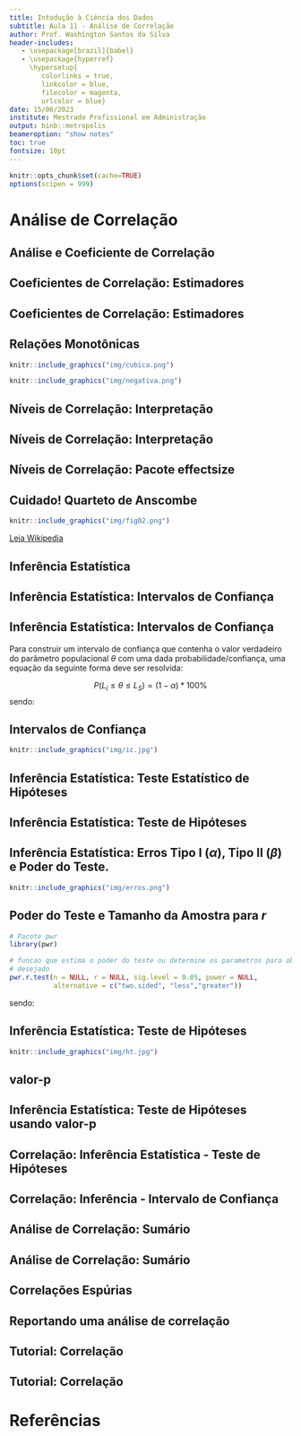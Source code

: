 ```yaml
---
title: Intodução à Ciência dos Dados
subtitle: Aula 11 - Análise de Correlação
author: Prof. Washington Santos da Silva
header-includes:
   - \usepackage[brazil]{babel}
   - \usepackage{hyperref}
     \hypersetup{
        colorlinks = true,
        linkcolor = blue,
        filecolor = magenta,      
        urlcolor = blue}
date: 15/06/2023
institute: Mestrado Profissional em Administração
output: binb::metropolis
beameroption: "show notes"
toc: true
fontsize: 10pt
---
```


```r
knitr::opts_chunk$set(cache=TRUE)
options(scipen = 999)
```


# Análise de Correlação


## Análise e Coeficiente de Correlação
\metroset{block=fill}

\begin{block}{Objetivo}	
A Análise de Correlação mede, \textbf{principalmente}, a força da relação linear
entre variáveis numéricas. A medida baseia-se no coeficiente de correlação
entre duas variáveis aleatórias.

- Covariância

$$
\begin{aligned}	
Cov(X,Y) &= E[(X - \mu_X)(Y - \mu_Y)], \\
         &= E[XY] - \mu_X \mu_Y
\end{aligned}
$$
- Correlação

$$
Cor(X,Y) = \rho_{xy} = \frac{Cov(X,Y)}{\sigma_X \sigma_Y} \,\, (-1 \leq \rho_{xy} \leq +1)
$$
\end{block}	



## Coeficientes de Correlação: Estimadores

\metroset{block=fill}

\begin{block}{Coeficiente de Correlação de Pearson}	
\begin{equation*}
r  = \frac{\sum_{i=1}^{n} (x_i - \bar{x}) (y_i - \bar{y})}{\sqrt{\sum_{i=1}^{n} (x_i - \bar{x})^2} \sqrt{\sum_{i=1}^{n} (y_i - \bar{y})^2}  }
\end{equation*}	
Sendo $x_i$ e $y_i$ os dados ou observações. \pause \textbf{Pressuposto:} 
Distribuição aproximandamente normal. \pause Sensível a valores extremos.	
\end{block}	

\pause
\begin{block}{Coeficiente de Correlação de Spearman}	
\begin{equation*}
r_s  = 1 - \frac{6\sum_{i=1}^{n} (x_i - y_i)^2}{n(n^2 - 1)}
\end{equation*}	
Sendo $x_i$ e $y_i$ os postos (\textit{rank}) das observações. \pause 
\textbf{Método não paramétrico:} robusto a outliers. menor 
poder do teste.
\end{block}



## Coeficientes de Correlação: Estimadores

\metroset{block=fill}

\begin{block}{Coeficiente de Correlação de Kendall}	
\begin{equation*}
r_k  = \frac{1}{n(n-1))} \sum_{i=1}^{n} \sum_{j=1}^{n} sgn(x_j - x_i) sgn(y_j - y_i)
\end{equation*}	
O coeficiente de correlação de Kendall usa pares de observações e determina a 
força da associação com base no padrão de concordância e discordância entre os pares. Duas VAs $X$ e $Y$ são concordantes se $X_2 - X_1 > 0$ e $Y_2 - Y_1 > 0$, 
ou $X_2 - X_1 < 0$ e $Y_2 - Y_1 < 0$.

\pause 
\textbf{Método não paramétrico:} robusto a outliers. menor 
poder do teste.
\end{block}



## Relações Monotônicas

\begin{alertblock}{Importante!}
Algumas relações monotônicas podem ser capturadas pelo coeficiente de 
correlação de Spearman (e de Kendall).
\end{alertblock}

```r
knitr::include_graphics("img/cubica.png")
```

```r
knitr::include_graphics("img/negativa.png")
```



## Níveis de Correlação: Interpretação

\centering
\begin{tabular}{|c|c|}
	\hline 
	\hline
  $\mathbf{r}$ 	                & \textbf{Magnitude}              \\ 
	\hline 
$ r \geq 0.5$     	            & correlação forte/alta           \\ 
	\hline
$0.3 \leq r \leq 0.5$ 	        & correlação moderada             \\
	\hline
$0.1 \leq r \leq 0.3$           & correlação fraca/pequena        \\ 
	\hline 
$r < 0.1$  	                    & correlação muito fraca/pequena  \\ 
	\hline 
	\hline
\end{tabular} 

\begin{flushleft}
COHEN, Jacob. \textbf{Statistical power analysis for the behavioral sciences}. 
Routledge, 1988.
\end{flushleft}



## Níveis de Correlação: Interpretação

\centering
\begin{tabular}{|c|c|}
	\hline 
	\hline
  $\mathbf{r}$ 	                & \textbf{Magnitude}                     \\ 
$r \geq 0.4$                    & muito forte/alta                       \\
  \hline 
$0.3 \leq r < 0.4$              & forte/alta                             \\
	\hline 
$0.2 \leq r < 0.3$     	        & moderada/média                         \\ 
	\hline
$0.1 \leq r < 0.2$ 	            & pequena                                \\
	\hline
$0.05 \leq r < 0.1$             & correlação muito fraca/pequena         \\ 
	\hline 
$r < 0.05$  	                  & correlação extremamente fraca/pequena  \\ 
	\hline 
	\hline
\end{tabular} 

\begin{flushleft}
FUNDER, David C.; OZER, Daniel J. Evaluating effect size in psychological research: Sense and nonsense. \textbf{Advances in Methods and Practices in Psychological Science}, v. 2, n. 2, p. 156-168, 2019.
\end{flushleft}



## Níveis de Correlação: Pacote effectsize

\metroset{block=fill}

\begin{block}{Pacote \texttt{effectsize}}

Vale a pena conhecer o pacote \href{https://easystats.github.io/effectsize/index.html}{effectize}. Veja como 
implementar as possibilidades de "regras de bolso" para a interpretação de estimativas de $r$ em \href{https://easystats.github.io/effectsize/articles/interpret.html}{Automated Interpretation of Indices of Effect Size}

\end{block}



## Cuidado! Quarteto de Anscombe

```r
knitr::include_graphics("img/fig02.png")
```

[Leia Wikipedia](https://en.wikipedia.org/wiki/Anscombe%27s_quartet)

\begin{alertblock}{Cuidado!}
uma medida estatística que sumariza a informação dos dados, não pode 
substituir o exame visual dos dados.
\end{alertblock}



## Inferência Estatística

\metroset{block=fill}

\begin{block}{Definição}
Inferência estatística é o processo que consistem em usar dados de 
uma amostra para tirar conclusões sobre parâmetros de uma população subjacente 
da qual a amostra (aleatória) foi retirada.
\end{block}

\begin{block}{Procedimentos Frequentistas de Inferência Estatística}
\begin{itemize}
\item Intervalos de Confiança
\item Testes de Hipóteses
\end{itemize}
\end{block}



## Inferência Estatística: Intervalos de Confiança

\metroset{block=fill}

\begin{block}{Intervalos de Confiança - Abordagem Frequentista}

\begin{itemize}
\item Um intervalo de confiança é um \textbf{intervalo} construído em torno de 
um \text{estimador} que tem um determinada \textbf{probabilidade (confiança)} de 
conter o verdadeiro valor do \textbf{parâmetro correspondente da população} de 
interesse.

\item Um intervalo com 95\% de confiança, por exemplo, implica que, se o 
processo de estimação fosse repetido várias vezes, espera-se que 95\% dos 
intervalos calculados contenham o valor verdadeiro do parâmetro.
\end{itemize}

\end{block}



## Inferência Estatística: Intervalos de Confiança

Para construir um intervalo de confiança que contenha o valor verdadeiro 
do parâmetro populacional $\theta$ com uma dada probabilidade/confiança, uma 
equação da seguinte forma deve ser resolvida:

$$
P(L_i \leq \theta \leq L_S) = ( 1-\alpha)*100\%
$$
sendo: 

\begin{itemize}
\item $\theta$ o parâmetro a ser estimado 
\item $L_i$ o limite inferior do intervalo
\item $L_s$ o limite superior do intervalo
\item $\alpha$ a probabilidade do intervalo não conter $\theta$
\item $(1 - \alpha)$ é o nível de confiança da estimativa do intervalo 
      conter $\theta$.
\end{itemize}



## Intervalos de Confiança

```r
knitr::include_graphics("img/ic.jpg")
```



## Inferência Estatística: Teste Estatístico de Hipóteses

\metroset{block=fill}

\begin{block}{Teste de Hipóteses - Abordagem Frequentista}

Um teste estatístico de hipóteses é um procedimento que nos permite, com base 
em certas regras de decisão, confirmar uma hipótese inicial de trabalho, 
chamada de \textbf{hipótese nula}, ou rejeitar esta hipótese nula em favor de 
uma \textbf{hipótese alternativa}.

\end{block}



## Inferência Estatística: Teste de Hipóteses

\begin{small}
Um teste estatístico de hipóteses baseado em uma amostra e geralmente envolve 
os seguintes passos:

\begin{enumerate}

\item Formular as hipóteses sobre os parâmetros populacionais:

\begin{itemize}
\item A hipótese nula $H_0$,
\item A hipótese alternativa $H_1$.
\end{itemize}

\item Determinar o \textbf{nível de significância} $\alpha$ do teste.

\item Determine a distribuição de probabilidade que corresponde à distribuição 
amostral da estatística de teste.

\item Calcular o valor crítico sob a hipótese nula e definir as regiões de 
rejeição e de aceitação.

\item Estabelecer as regras de decisão:

\begin{itemize}
\item Se a estatística de teste observada na amostra está localizada na 
região de aceitação, não rejeitamos a hipótese nula $H_0$;

\item Se a estatística de teste observada na amostra está localizada na 
região de rejeição, rejeitamos a hipótese nula H0 em favor da hipótese 
alternativa $H_1$.

\item Tomar a decisão de aceitar ou rejeitar a hipótese nula com base na
amostra observada.
\end{itemize}

\end{enumerate}

\end{small}



## Inferência Estatística: Erros Tipo I ($\alpha$), Tipo II ($\beta$) e Poder do Teste.

```r
knitr::include_graphics("img/erros.png")
```



## Poder do Teste e Tamanho da Amostra para $r$

```r
# Pacote pwr
library(pwr)

# funcao que estima o poder do teste ou determine os parametros para obter o poder 
# desejado
pwr.r.test(n = NULL, r = NULL, sig.level = 0.05, power = NULL,
           alternative = c("two.sided", "less","greater"))
```

sendo: 

\begin{itemize}
\item \texttt{n =} tamanho da amosta

\item \texttt{r =} tamanho do efeito - Cohen (1988):

  \begin{itemize}
  \item r = 0.1 (fraca)
  
  \item r = 0.3 (moderada)
  
  \item r = 0.5 (forte)
  \end{itemize}

\item \texttt{sig.level =} nível de significância = erro tipo I = $\alpha$

\item \texttt{power =} ($1 - \beta$) = poder do teste. (0.8 ou 80\% é um 
poder adequado em geral).
\end{itemize}



## Inferência Estatística: Teste de Hipóteses

```r
knitr::include_graphics("img/ht.jpg")
```



## valor-p

\metroset{block=fill}

\begin{block}{Conceito}
\begin{itemize}
\item Em qualquer amostra, por exemplo, a média amostral $\bar{x}$ raramente 
será exatamente igual ao valor sob a hipótese nula ($H_0: \mu = \mu_0$, 
por exemplo). As diferenças entre $\bar{x}$ e $\mu_0$ podem surgir porque a 
média verdadeira (populacional) ($\mu$), de fato, não é igual a $\mu_0$ (a 
hipótese nula é falsa) ou porque a média verdadeira é igual $\mu_0$ (a hipótese 
nula é verdadeira), mas $\bar{x}$ difere de $\mu$ devido à amostragem aleatória.

\item É impossível distinguir entre essas duas possibilidades com certeza. 
Embora uma amostra de dados não possa fornecer evidências conclusivas sobre a hipótese nula, é possível fazer um \textbf{cálculo probabilístico} que permite 
testar a hipótese nula de forma que leva-se em conta a incerteza da amostragem.

\item Esse cálculo envolve o uso dos dados amostrais para calcular o 
\textbf{valor-p} da hipótese nula.
\end{itemize}
\end{block}



## Inferência Estatística: Teste de Hipóteses usando valor-p

\metroset{block=fill}

\begin{small}
\begin{block}{valor-p}

valor-P é a probabilidade, calculada assumindo-se que $H_0$ seja "verdadeira", 
de se obter um valor da estatística de teste igual ou superior à estatística 
de teste observada. Um valor-p muito pequeno significa que um resultado 
tão extremo quanto o observado seria muito improvável sob a hipótese nula.

$$
valor-p = P(|T| \geq |t| |H_0)
$$
```r
knitr::include_graphics("img/pvalue.png")
```

\href{https://en.wikipedia.org/wiki/P-value}{Verbete na wikipedia}

\end{block}
\end{small}



## Correlação: Inferência Estatística - Teste de Hipóteses

\metroset{block=fill}

\begin{block}{Teste para $r$ - Pearson}
\begin{align*}
H_0:\,\, & \rho = 0    \\
H_1:\,\, & \rho \neq 0	\\
t    & = \frac{r \sqrt{n - 2}}{\sqrt{1 - r^2}}  \sim t_{(n-2,\alpha)}
\end{align*}	

Usando um software estatístico, é fácil calcular a probabilidade de observar 
um valor igual o maior que $|t|$. Essa probabilidade recebe o nome de 
\textbf{valor-p}.

\begin{description}
\item[Se valor-p $<$ 0.05] A estimativa \textbf{é} estatisticamente diferente 
     de zero.

\item[Se valor-p $>$ 0.05] A estimativa \textbf{não é} estatisticamente 
     diferente de zero.
\end{description}

\textbf{Melhor}: Intervalo de Confiança para $\rho$
\end{block}



## Correlação: Inferência - Intervalo de Confiança

\metroset{block=fill}

\begin{block}{IC para $r$ - Pearson}
1. Aplica-se a transformada $Z$ de Fisher a $r$

\begin{equation*}
z = \ln \Bigl(\frac{1 + r}{1 - r}\Bigr)
\end{equation*}

2. Estima-se o IC com o valor $z$ com:

\begin{align*}
IC &= [z - z_{crítico}*ep; z + z_{crítico}*ep], \\
ep &= \frac{1}{\sqrt{n-3}}
\end{align*}

3. Converte-se a estimativa baseada em $z$ para valores $r$

\begin{equation*}
z = \frac{e^{2z} - 1}{e^{2z} + 1} = \tanh(z)
\end{equation*}

\end{block}
 


## Análise de Correlação: Sumário

\begin{itemize}[<+-| alert@+>]

\item Se as variáveis aleatórias forem numéricas, contínuas e normalmente     
      distribuídas, use o coeficiente de Pearson
	
\item Se as variáveis forem medidas usando uma escala ordinal ou tiverem      
      distribuições assimétricas e/ou outliers (i.e, não normalidade), e 
      determinados tipos de relações não lineares, utilize o coeficiente de 
      Spearman.
	
\item Relações identificadas utilizando coeficientes de correlação devem ser        
      interpretadas por aquilo que são: \textbf{associações}, 
      \alert{\textbf{não como relações de causa e efeito}}. Sob determinadas 
      condições, que precisam ser verificadas, é possível inferir relações de    
      causalidade.

\item Não é apropriado concluir que mudanças em uma variável \textbf{causam} 
      mudanças em outra com base apenas na correlação. 
	
\end{itemize}



## Análise de Correlação: Sumário

\begin{itemize}[<+-| alert@+>]

\item O coeficiente de correlação de Pearson é muito sensível a valores 
      extremos. Um único valor que é muito diferente dos outros valores em um 
      conjunto de dados pode alterar muito o valor do coeficiente. Você deve 
      tentar identificar a causa de qualquer valor extremo. Corrija qualquer 
      entrada de dados ou erros de medição. Considere a remoção de valores de 
      dados associados a eventos anormais e únicos (causas especiais). 
      Em seguida, repita a análise.
      
\item Um baixo coeficiente de correlação de Pearson não significa que não 
       exista relação entre as variáveis. As variáveis podem ter uma relação 
       não linear. Para verificar relações não lineares graficamente, crie 
       um gráfico de dispersão ou use regressão simples.
	
\item Use o coeficiente de correlação de Spearman para examinar a força e a 
      direção da relação monotônica entre duas variáveis contínuas ou ordinais. 
      Em uma relação monotônica, as variáveis tendem a se mover na mesma 
      direção relativa, mas não necessariamente a uma taxa constante.
\end{itemize}



## Correlações Espúrias

\begin{itemize}

\item É necessário muito cuidado com \textbf{correlações espúrias}!:

  \begin{itemize}
  
  \item Leitura: \href{https://hbr.org/2021/11/leaders-stop-confusing-correlation-with-causation}{Leaders: Stop Confusing Correlation with Causation}
  
  \item Leitura: \href{https://openeducationalberta.ca/saitintropsychology/chapter/correlation-vs-causation/}{Correlation vs. Causation}
  
  \item Leitura: \href{https://fabiandablander.com/r/Causal-Inference.html}{An introduction to Causal inference}
  
  \item Leitura: \href{https://risk.edhec.edu/sites/risk/files/1328885974025.pdf}{Correlation vs. Trends: A Common Misinterpretation}
  
  \item Site: \href{http://tylervigen.com/spurious-correlations}{Spurious Correlation}
  
  \end{itemize} 

\end{itemize}



## Reportando uma análise de correlação

\metroset{block=fill}

\begin{block}{Modelo American Psychological Association (APA)}
Um coeficiente de correlação de Pearson foi estimado para avaliar a relação 
linear entre [\textbf{variável 1}] e [\textbf{variável 2}].
 
Houve uma correlação [\textbf{negativa ou positiva}] [\textbf{significativa ou não 
significativa}], entre a \textbf{variável 1} e a \textbf{variável 2}, $t =$ valor caculado, p = [$valor-p$ do teste], $r$(\textbf{graus de liberdade}) = [estimativa de $r$], $n =$ tamanho da amostra. IC (95\%) [\textbf{inferior, superior}].
\end{block}

\begin{block}{Exemplo Hipotético}
Um coeficiente de correlação de Pearson foi estimado para avaliar a relação 
linear entre $X$  e $Y$.

Os resultados indicam uma correlação positiva significativa entre $X$ 
e $Y$: $t = 8.01$, $valor-p = .002$, $r(149) = .55$, $n = 151$, 
IC 95\% $[0.43, 0.65]$.
\end{block}



## Tutorial: Correlação

\metroset{block=fill}

\begin{small}
\begin{block}{Questões}	
\begin{enumerate}
  \item Usando o pacote `BatchGetSymbols` importe dados dos últimos 
        1000 dias para as seguintes ações: `AAPL`, `WEGE3.SA`, `AMZN`, 
        `GOOG`.
  \item Converta os dados diários dos preços de fechamento das ações para o 
        formato `xts`, usando o pacote `xts`, este é um formato específico 
        para o armazenamento de séries temporais em R. Além disso, elabore 
        gráficos das séries temporais de preços para cada uma das ações.
  \item Calcule os retornos compostos continuamente a partir dos preços 
        no formato `xts` usando a função `Return.calculate` do pacote 
        `PerformanceAnalytics`, elabore gráficos das séries temporais dos 
        retornos para cada uma das ações.
  \item Faça a fusão da séries de retornos das ações em um único objeto usando 
        a função `merge.xts()` do pacote `xts` e nomeie o objeto como 
        `retornos`.
  \item Faça uma análise gráfica da correlação entre os retornos das ações 
        usando a função `chart.Correlation()` do pacote `PerformanceAnalytics` 
        aplicada sobre o objeto `retornos`.
\end{enumerate}
\end{block}
\end{small}



## Tutorial: Correlação

\metroset{block=fill}

\begin{small}
\begin{block}{Questões}	
\begin{enumerate}
	\item[6.] Encontre a matriz de correlações de Pearson entre os retornos.
	\item[7.] Obtenha estimativas pontuais do $r$  de Pearson entre os retornos das 
	          ações e teste a hipótese nula de que $r = 0$.
	\item[8.] Dadas as regularidades empíricas dos retornos de açoes, qual 
	          estimador de $\rho$, você considera mais apropriado para verificar 
	          quais séries de retornos possuem correlações estatisticamente
	          significativas? Reporte os resultados do estimador escolhido, 
	          conforme o padrão da APA.
\end{enumerate} 
\end{block}
\end{small}



# Referências

\begin{thebibliography}{9}

\bibitem[Stock \& Watson (2004)]{sw}
{STOCK, James H.; Watson, Mark W. Econometria: uma abordagem moderna. 
Pearson Universidades, 2004. Capítulo 3. Disponível na Biblioteca Virtual 
Pearson: \url{https://plataforma.bvirtual.com.br/Account/Login}}

\bibitem[Wooldridge (2006)]{wol}
{WOOLDRIDGE, Jeffrey M. Introdução à econometria: uma abordagem moderna. 
São Paulo: Thomson, 2006. Disponível na Biblioteca do Campus}

\end{thebibliography}






